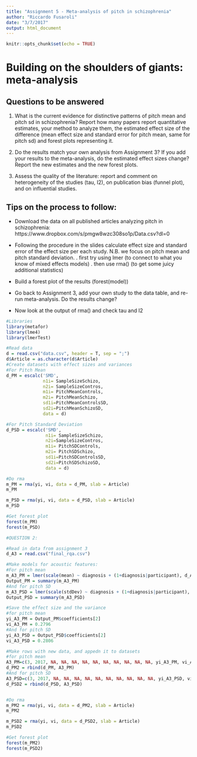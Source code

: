 ```yaml
---
title: "Assignment 5 - Meta-analysis of pitch in schizophrenia"
author: "Riccardo Fusaroli"
date: "3/7/2017"
output: html_document
---
```


```r
knitr::opts_chunk$set(echo = TRUE)
```

# Building on the shoulders of giants: meta-analysis

## Questions to be answered

1. What is the current evidence for distinctive patterns of pitch mean and pitch sd in schizophrenia? Report how many papers report quantitative estimates, your method to analyze them, the estimated effect size of the difference (mean effect size and standard error for pitch mean, same for pitch sd) and forest plots representing it. 

2. Do the results match your own analysis from Assignment 3? If you add your results to the meta-analysis, do the estimated effect sizes change? Report the new estimates and the new forest plots.

3. Assess the quality of the literature: report and comment on heterogeneity of the studies (tau, I2), on publication bias (funnel plot), and on influential studies.

## Tips on the process to follow:

- Download the data on all published articles analyzing pitch in schizophrenia: https://www.dropbox.com/s/pmgw8wzc308so1p/Data.csv?dl=0
- Following the procedure in the slides calculate effect size and standard error of the effect size per each study. N.B. we focus on pitch mean and pitch standard deviation.
 . first try using lmer (to connect to what you know of mixed effects models)
 . then use rma() (to get some juicy additional statistics)

- Build a forest plot of the results (forest(model))
 
- Go back to Assignment 3, add your own study to the data table, and re-run meta-analysis. Do the results change?

- Now look at the output of rma() and check tau and I2



```r
#Libraries
library(metafor)
library(lme4)
library(lmerTest)

#Read data
d = read.csv("data.csv", header = T, sep = ";")
d$Article = as.character(d$Article)
#Create datasets with effect sizes and variances
#For Pitch Mean
d_PM = escalc('SMD',
              n1i= SampleSizeSchizo,
              n2i= SampleSizeContros, 
              m1i= PitchMeanControls, 
              m2i= PitchMeanSchizo, 
              sd1i=PitchMeanControlsSD, 
              sd2i=PitchMeanSchizoSD,
              data = d) 

#For Pitch Standard Deviation
d_PSD = escalc('SMD', 
               n1i= SampleSizeSchizo,
               n2i=SampleSizeContros,
               m1i= PitchSDControls, 
               m2i= PitchSDSchizo, 
               sd1i=PitchSDControlsSD, 
               sd2i=PitchSDSchizoSD, 
               data = d) 

#Do rma
m_PM = rma(yi, vi, data = d_PM, slab = Article)
m_PM

m_PSD = rma(yi, vi, data = d_PSD, slab = Article)
m_PSD

#Get forest plot
forest(m_PM)
forest(m_PSD)

```

```r
#QUESTION 2:

#Read in data from assignment 3
d_A3 = read.csv("final_rqa.csv")

#Make models for acoustic features:
#For pitch mean
m_A3_PM = lmer(scale(mean) ~ diagnosis + (1+diagnosis|participant), d_A3)
Output_PM = summary(m_A3_PM)
#And for pitch SD
m_A3_PSD = lmer(scale(stdDev) ~ diagnosis + (1+diagnosis|participant), d_A3)
Output_PSD = summary(m_A3_PSD)

#Save the effect size and the variance
#for pitch mean
yi_A3_PM = Output_PM$coefficients[2]
vi_A3_PM = 0.2796
#And for pitch SD
yi_A3_PSD = Output_PSD$coefficients[2]
vi_A3_PSD = 0.2806

#Make rows with new data, and appedn it to datasets
#for pitch mean
A3_PM=c(3, 2017, NA, NA, NA, NA, NA, NA, NA, NA, NA, NA, yi_A3_PM, vi_A3_PM)
d_PM2 = rbind(d_PM, A3_PM)
#And for pitch SD
A3_PSD=c(3, 2017, NA, NA, NA, NA, NA, NA, NA, NA, NA, NA, yi_A3_PSD, vi_A3_PSD)
d_PSD2 = rbind(d_PSD, A3_PSD)


#Do rma
m_PM2 = rma(yi, vi, data = d_PM2, slab = Article)
m_PM2

m_PSD2 = rma(yi, vi, data = d_PSD2, slab = Article)
m_PSD2

#Get forest plot
forest(m_PM2)
forest(m_PSD2)
```



```r


```

